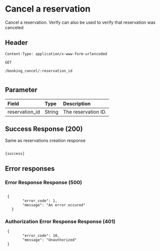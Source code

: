 # Cancel a reservation

Cancel a reservation. Verify can also be used to verify that reservation was canceled

## Header

```
Content-Type: application/x-www-form-urlencoded
```

`GET`

```- copy
/booking_cancel/:reservation_id


```

## Parameter

| **Field**      | **Type** | **Description**     |
| :------------- | :------- | :------------------ |
| reservation_id | String   | The reservation ID. |

## Success Response (200)

Same as reservations creation response

```

{success}

```

## Error responses

### Error Response Response (500)

```

 {
        "error_code": 1,
        "message": "An error occured"
   }

```

### Authorization Error Response Response (401)

```
 {
        "error_code": 10,
        "message": "Unauthorized"
 }
```
